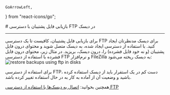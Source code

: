     GoArrowLeft,
} from "react-icons/go";


<Layout>
<Head>
<title>مستندات بازیابی فایل پشتیبان با FTP در دیسک - لیارا</title>

<meta property="og:title" content="مستندات خدمات رایانش ابری لیارا" />
<meta property="og:description" content="مستندات مربوط به نحوه بازیابی فایل پشتیبان با دسترسی FTP در یک دیسک در لیارا"  />
<meta property="og:image" content="https://files.liara.ir/liara/logos/liara-poster.jpg" />
</Head>
# بازیابی فایل پشتیبان با دسترسی FTP در دیسک

<hr className="mb-2" />
برای بازیابی فایل پشتیبان، کافیست تا یک
دسترسی FTP برای دیسک مدنظرتان ایجاد کنید. با استفاده از دسترسی ایجاد شده، به دیسک متصل شوید و 
محتوای درون فایل پشتیبان (و نه خود فایل فشرده) را، درون دیسک، بریزید.
در مثال زیر، محتوای درون فایل فشرده با استفاده از دسترسی FTP و نرم‌افزار FileZilla به دیسک ریخته می‌شود:

<div className="h-4" />
<img src="https://files.liara.ir/liara/docs/restore-backup-in-disks.gif" alt="restore backups using ftp in disks"/>
<div className="h-4" />

<Alert variant="success">
<p>
برای استفاده از دسترسی FTP، دست کم در یک استقرار باید از دیسک استفاده کرده باشید و وضعیت آن از آماده به کار به در حال استفاده تغییر کرده باشد. 
</p>
</Alert>

<Alert variant="success">
<p>
همچنین بخوانید: <a href="../ftp-access" className="text-[#2196f3] ">اتصال به دیسک‌ها با استفاده از دسترسی FTP</a>
</p>
</Alert>

</Layout>

